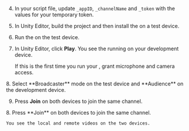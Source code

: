 <PlatformWrapper platform="unity">

4.  In your script file, update `_appID`, `_channelName` and `_token` with the values for your temporary token.

5.  In Unity Editor, build the project and then install the <Vpl k="CLIENT" /> on a test device.

6. Run the <Vpl k="CLIENT" /> on the test device.

7. In Unity Editor, click **Play**. You see the <Vpl k="CLIENT" /> running on your development device.

    If this is the first time you run your <Vpl k="CLIENT" />, grant microphone and camera access.

<ProductWrapper product="interactive-live-streaming">
8. Select **Broadcaster** mode on the test device and **Audience** on the development device.

9. Press **Join** on both devices to join the same channel.
</ProductWrapper>

<ProductWrapper notAllowed="interactive-live-streaming">
8.  Press **Join** on both devices to join the same channel.
</ProductWrapper>

    You see the local and remote videos on the two devices.
</PlatformWrapper>
